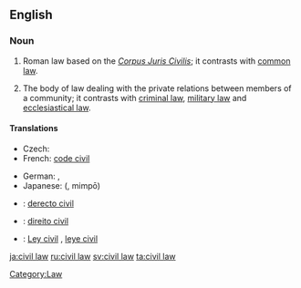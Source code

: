 {{wikipedia}}
==English==

===Noun===
{{en-noun|sg=[[civil]] [[law]]}}

# {{legal}} Roman law based on the ''[[Corpus Juris Civilis]]''; it contrasts with [[common law]].
# {{legal}} The body of law dealing with the private relations between members of a community; it contrasts with [[criminal law]], [[military law]] and [[ecclesiastical law]].

====Translations====
{{trans-top|body of law dealing with private relations}}
* Czech: {{t-|cs|občanské právo|n}}
* French: [[code civil]] {{m}}
{{trans-mid}}
* German: {{t-|de|Zivilrecht|n}}, {{t+|de|Privatrecht|n}}
* Japanese: {{Jpan|[[民法]]}} ({{Jpan|[[みんぽう]]}}, mimpō)
{{trans-bottom}}

{{checktrans-top}}
* {{ttbc|Interlingua}}: [[derecto civil]]
* {{ttbc|Portuguese}}: [[direito civil]] {{m}}
* {{ttbc|Spanish}}: [[Ley civil]] {{n}}, [[leye civil]] {{n}}
{{trans-bottom}}

[[Category:Law]]

[[ja:civil law]]
[[ru:civil law]]
[[sv:civil law]]
[[ta:civil law]]